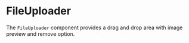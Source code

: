 
<Meta title="Molecules/FileUploader" of={FileUploader} />

# FileUploader

The `FileUploader` component provides a drag and drop area with image preview and remove option.

<Canvas>
  <Story name="Example">
    <FileUploader />
  </Story>
</Canvas>

<ArgsTable of={FileUploader} />
